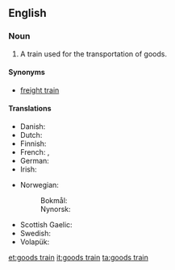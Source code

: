 ==English==

===Noun===
{{en-noun|head=[[goods]] [[train]]}}

# A train used for the transportation of goods.

====Synonyms====
* [[freight train]]

====Translations====
{{trans-top|train used for transportation of goods}}
* Danish: {{t-|da|godstog|n}}
* Dutch: {{t-|nl|goederentrein}}
* Finnish: {{t+|fi|tavarajuna}}
* French: {{t-|fr|train de fret|m}}, {{t-|fr|train de marchandises|m}}
* German: {{t+|de|Güterzug|m}}
* Irish: {{t-|ga|traein earraí|f}}
{{trans-mid}}
* Norwegian:
*: Bokmål: {{t-|no|godstog|n}}
*: Nynorsk: {{t-|nn|godstog|n}}
* Scottish Gaelic: {{t-|gd|trèana bathair|f}}
* Swedish: {{t-|sv|godståg|n}}
* Volapük: {{t-|vo|päkatren}}
{{trans-bottom}}

[[et:goods train]]
[[it:goods train]]
[[ta:goods train]]
